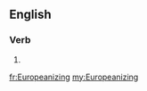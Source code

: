 ==English==

===Verb===
{{head|en|present participle}}

# {{present participle of|Europeanize|lang=en|nocat=1}}

[[fr:Europeanizing]]
[[my:Europeanizing]]